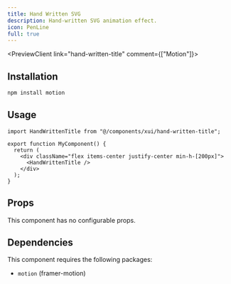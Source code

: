 ```yaml
---
title: Hand Written SVG
description: Hand-written SVG animation effect.
icon: PenLine
full: true
---
```



<PreviewClient link="hand-written-title" comment={["Motion"]}>
    <HandWrittenTitle />
</PreviewClient>

## Installation

```bash
npm install motion
```

## Usage

```tsx
import HandWrittenTitle from "@/components/xui/hand-written-title";

export function MyComponent() {
  return (
    <div className="flex items-center justify-center min-h-[200px]">
      <HandWrittenTitle />
    </div>
  );
}
```

## Props

This component has no configurable props.

## Dependencies

This component requires the following packages:

- `motion` (framer-motion)
